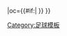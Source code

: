 {{fb team |t=甘岡 |tan=甘岡前進會 |tc=FRA |abb={{#if:{{{abb|}}}|GUI{{0}}}} |oc={{#if:{{{oc|}}}|{{{oc}}} }} }}<!--
--><noinclude>[[Category:足球模板]]</noinclude>